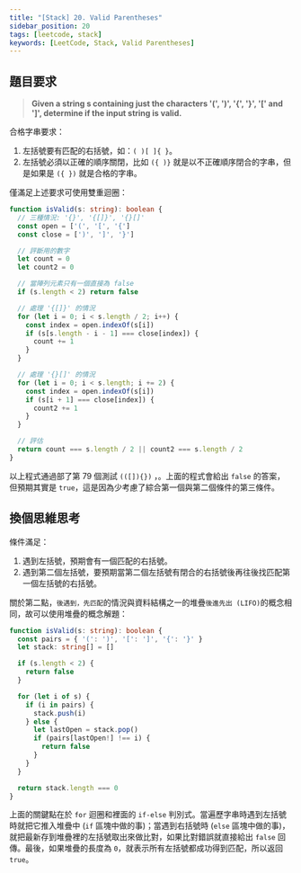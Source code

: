 ```yaml
---
title: "[Stack] 20. Valid Parentheses"
sidebar_position: 20
tags: [leetcode, stack]
keywords: [LeetCode, Stack, Valid Parentheses]
---
```

## 題目要求
>**Given a string s containing just the characters '(', ')', '{', '}', '[' and ']', determine if the input string is valid.**

合格字串要求：  
1. 左括號要有匹配的右括號，如：`( )[ ]{ }`。
2. 左括號必須以正確的順序關閉，比如 `({ )}` 就是以不正確順序閉合的字串，但是如果是 `({ })` 就是合格的字串。

僅滿足上述要求可使用雙重迴圈：  
```ts
function isValid(s: string): boolean {
  // 三種情況: '{}', '{[]}', '{}[]'
  const open = ['(', '[', '{']
  const close = [')', ']', '}']

  // 評斷用的數字
  let count = 0
  let count2 = 0

  // 當陣列元素只有一個直接為 false
  if (s.length < 2) return false

  // 處理 '{[]}' 的情況
  for (let i = 0; i < s.length / 2; i++) {
    const index = open.indexOf(s[i])
    if (s[s.length - i - 1] === close[index]) {
      count += 1
    }
  }

  // 處理 '{}[]' 的情況
  for (let i = 0; i < s.length; i += 2) {
    const index = open.indexOf(s[i])
    if (s[i + 1] === close[index]) {
      count2 += 1
    }
  }

  // 評估
  return count === s.length / 2 || count2 === s.length / 2
}
```

以上程式通過部了第 79 個測試 `(([]){})` ，。上面的程式會給出 `false` 的答案，但預期其實是 `true`，這是因為少考慮了綜合第一個與第二個條件的第三條件。


## 換個思維思考
條件滿足：
1. 遇到左括號，預期會有一個匹配的右括號。
2. 遇到第二個左括號，要預期當第二個左括號有閉合的右括號後再往後找匹配第一個左括號的右括號。

關於第二點，`後遇到，先匹配`的情況與資料結構之一的堆疊`後進先出 (LIFO)`的概念相同，故可以使用堆疊的概念解題：
```ts
function isValid(s: string): boolean {
  const pairs = { '(': ')', '[': ']', '{': '}' }
  let stack: string[] = []

  if (s.length < 2) {
    return false
  }

  for (let i of s) {
    if (i in pairs) {
      stack.push(i)
    } else {
      let lastOpen = stack.pop()
      if (pairs[lastOpen!] !== i) {
        return false
      }
    }
  }

  return stack.length === 0
}
```
上面的關鍵點在於 `for` 迴圈和裡面的 `if-else` 判別式。當遍歷字串時遇到左括號時就把它推入堆疊中 (`if` 區塊中做的事)；當遇到右括號時 (`else` 區塊中做的事)，就把最新存到堆疊裡的左括號取出來做比對，如果比對錯誤就直接給出 `false` 回傳。最後，如果堆疊的長度為 `0`，就表示所有左括號都成功得到匹配，所以返回 `true`。
